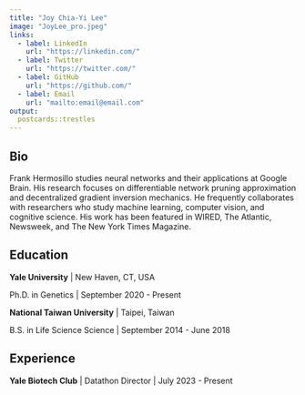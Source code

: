 ```yaml
---
title: "Joy Chia-Yi Lee"
image: "JoyLee_pro.jpeg"
links:
  - label: LinkedIn
    url: "https://linkedin.com/"
  - label: Twitter
    url: "https://twitter.com/"
  - label: GitHub
    url: "https://github.com/"
  - label: Email
    url: "mailto:email@email.com"
output:
  postcards::trestles
---
```

 
## Bio

Frank Hermosillo studies neural networks and their applications at Google 
Brain. His research focuses on differentiable network pruning approximation and 
decentralized gradient inversion mechanics. He frequently collaborates with 
researchers who study machine learning, computer vision, and cognitive science.
His work has been featured in WIRED, The Atlantic, Newsweek, and The New York 
Times Magazine.

## Education

**Yale University** | New Haven, CT, USA

Ph.D. in Genetics | September 2020 - Present

**National Taiwan University** | Taipei, Taiwan

B.S. in Life Science Science | September 2014 - June 2018

## Experience

**Yale Biotech Club** | Datathon Director | July 2023 - Present

